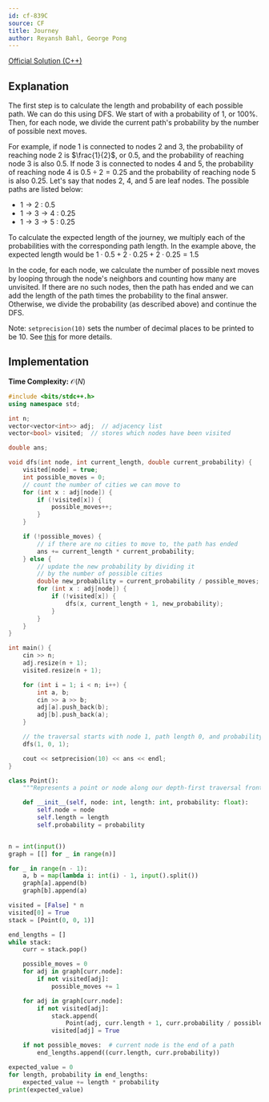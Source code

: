 ```yaml
---
id: cf-839C
source: CF
title: Journey
author: Reyansh Bahl, George Pong
---
```


[Official Solution (C++)](https://codeforces.com/blog/entry/53815)

## Explanation

The first step is to calculate the length and probability of each possible path.
We can do this using DFS. We start of with a probability of 1, or 100%. Then,
for each node, we divide the current path's probability by the number of
possible next moves.

For example, if node 1 is connected to nodes 2 and 3, the probability of
reaching node 2 is $\frac{1}{2}$, or $0.5$, and the probability of reaching node 3 is
also $0.5$. If node 3 is connected to nodes 4 and 5, the probability of reaching
node 4 is $0.5 \div 2 = 0.25$ and the probability of reaching node 5 is also
$0.25$. Let's say that nodes 2, 4, and 5 are leaf nodes. The possible paths are
listed below:

- $1 \rightarrow 2$ : $0.5$
- $1 \rightarrow 3 \rightarrow 4$ : $0.25$
- $1 \rightarrow 3 \rightarrow 5$ : $0.25$

To calculate the expected length of the journey, we multiply each of the
probabilities with the corresponding path length. In the example above, the
expected length would be $1\cdot0.5 + 2\cdot0.25 + 2\cdot0.25 = 1.5$

In the code, for each node, we calculate the number of possible next moves by
looping through the node's neighbors and counting how many are unvisited. If
there are no such nodes, then the path has ended and we can add the length of
the path times the probability to the final answer. Otherwise, we divide the
probability (as described above) and continue the DFS.

Note: `setprecision(10)` sets the number of decimal places to be printed to be 10. See [this](https://cplusplus.com/reference/iomanip/setprecision/) for more details.

## Implementation

**Time Complexity:** $\mathcal{O}(N)$

<LanguageSection>

<CPPSection>

```cpp
#include <bits/stdc++.h>
using namespace std;

int n;
vector<vector<int>> adj;  // adjacency list
vector<bool> visited;  // stores which nodes have been visited

double ans;

void dfs(int node, int current_length, double current_probability) {
	visited[node] = true;
	int possible_moves = 0;
	// count the number of cities we can move to
	for (int x : adj[node]) {
		if (!visited[x]) {
			possible_moves++;
		}
	}

	if (!possible_moves) {
		// if there are no cities to move to, the path has ended
		ans += current_length * current_probability;
	} else {
		// update the new probability by dividing it
		// by the number of possible cities
		double new_probability = current_probability / possible_moves;
		for (int x : adj[node]) {
			if (!visited[x]) {
				dfs(x, current_length + 1, new_probability);
			}
		}
	}
}

int main() {
	cin >> n;
	adj.resize(n + 1);
	visited.resize(n + 1);

	for (int i = 1; i < n; i++) {
		int a, b;
		cin >> a >> b;
		adj[a].push_back(b);
		adj[b].push_back(a);
	}

	// the traversal starts with node 1, path length 0, and probability 100%.
	dfs(1, 0, 1);

	cout << setprecision(10) << ans << endl;
}
```

</CPPSection>

<PySection>

```py
class Point():
	"""Represents a point or node along our depth-first traversal frontier."""

	def __init__(self, node: int, length: int, probability: float):
		self.node = node
		self.length = length
		self.probability = probability


n = int(input())
graph = [[] for _ in range(n)]

for _ in range(n - 1):
	a, b = map(lambda i: int(i) - 1, input().split())
	graph[a].append(b)
	graph[b].append(a)

visited = [False] * n
visited[0] = True
stack = [Point(0, 0, 1)]

end_lengths = []
while stack:
	curr = stack.pop()

	possible_moves = 0
	for adj in graph[curr.node]:
		if not visited[adj]:
			possible_moves += 1

	for adj in graph[curr.node]:
		if not visited[adj]:
			stack.append(
				Point(adj, curr.length + 1, curr.probability / possible_moves))
			visited[adj] = True

	if not possible_moves:  # current node is the end of a path
		end_lengths.append((curr.length, curr.probability))

expected_value = 0
for length, probability in end_lengths:
	expected_value += length * probability
print(expected_value)
```

</PySection>

</LanguageSection>
